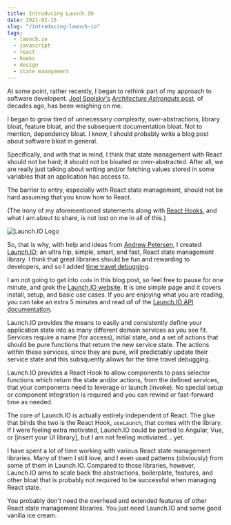 ```yaml
---
title: Introducing Launch.IO
date: 2021-02-15
slug: "/introducing-launch-io"
tags:
  - launch.io
  - javascript
  - react
  - hooks
  - design
  - state management
---
```


At some point, rather recently, I began to rethink part of my approach to software developent. [Joel Spolsky's](https://www.joelonsoftware.com) [_Architecture Astronauts_ post](https://www.joelonsoftware.com/2001/04/21/dont-let-architecture-astronauts-scare-you/), of decades ago, has been weighing on me.

I began to grow tired of unnecessary complexity, over-abstractions, library bloat, feature bloat, and the subsequent documentation bloat. Not to mention, dependency bloat. I know, I should probably write a blog post about software bloat in general.

Specifically, and with that in mind, I think that state management with React should not be hard; it should not be bloated or over-abstracted. After all, we are really just talking about writing and/or fetching values stored in some variables that an application has access to.

The barrier to entry, especially with React state management, should not be hard assuming that you know how to React.

(The irony of my aforementioned statements along with [React Hooks](https://reactjs.org/docs/hooks-intro.html), and what I am about to share, is not lost on me in all of this.)

![Launch.IO Logo](./launch-io-logo.png)

So, that is why, with help and ideas from [Andrew Petersen](https://www.dev.to/droopytersen), I created [Launch.IO](https://www.launchio.dev); an ultra hip, simple, smart, and fast, React state management library. I think that great libraries should be fun and rewarding to developers, and so I added [time travel debugging](https://en.wikipedia.org/wiki/Time_travel_debugging).

I am not going to get into `code` in this blog post, so feel free to pause for one minute, and grok the [Launch.IO website](https://www.launchio.dev). It is one simple page and it covers install, setup, and basic use cases. If you are enjoying what you are reading, you can take an extra 5 minutes and read _all_ of the [Launch.IO API documentation](https://github.com/launch-io/launch.io/blob/master/docs/api/index.md).

Launch.IO provides the means to easily and consistently define your application state into as many different domain services as you see fit. Services require a name (for access), initial state, and a set of actions that should be pure functions that return the new service state. The actions within these services, since they are pure, will predictably update their service state and this subsquently allows for the time travel debugging.

Launch.IO provides a React Hook to allow components to pass selector functions which return the state and/or actions, from the defined services, that your components need to leverage or launch (invoke). No special setup or component integration is required and you can rewind or fast-forward time as needed.

The core of Launch.IO is actually entirely independent of React. The glue that binds the two is the React Hook, `useLaunch`, that comes with the library. If I were feeling extra motivated, Launch.IO could be ported to Angular, Vue, or [insert your UI library], but I am not feeling motiviated... yet.

I have spent a lot of time working with various React state management libraries. Many of them I still love, and I even used patterns (obviously) from some of them in Launch.IO. Compared to those libraries, however, Launch.IO aims to scale back the abstractions, boilerplate, features, and other bloat that is probably not required to be successful when managing React state.

You probably don't need the overhead and extended features of other React state management libraries. You just need Launch.IO and some good vanilla ice cream.
